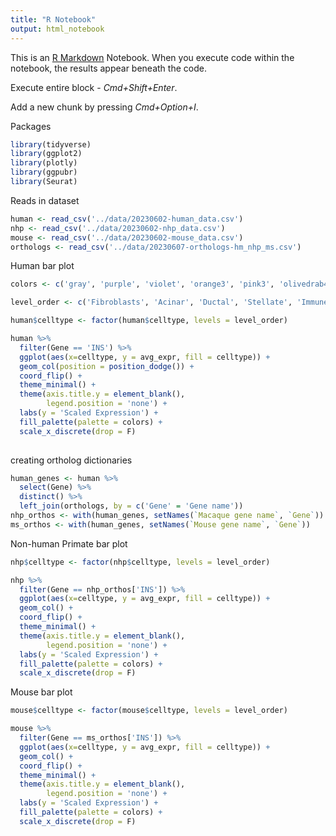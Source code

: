 ```yaml
---
title: "R Notebook"
output: html_notebook
---
```


This is an [R Markdown](http://rmarkdown.rstudio.com) Notebook. When you execute code within the notebook, the results appear beneath the code. 

Execute entire block - *Cmd+Shift+Enter*. \

Add a new chunk by pressing *Cmd+Option+I*.

Packages
```r
library(tidyverse)
library(ggplot2)
library(plotly)
library(ggpubr)
library(Seurat)
```
Reads in dataset
```r
human <- read_csv('../data/20230602-human_data.csv')
nhp <- read_csv('../data/20230602-nhp_data.csv')
mouse <- read_csv('../data/20230602-mouse_data.csv')
orthologs <- read_csv('../data/20230607-orthologs-hm_nhp_ms.csv')
```
Human bar plot
```r
colors <- c('gray', 'purple', 'violet', 'orange3', 'pink3', 'olivedrab4', 'plum4', 'blue', 'green', 'red')

level_order <- c('Fibroblasts', 'Acinar', 'Ductal', 'Stellate', 'Immune', 'Endothelial', 'Gamma', 'Epsilon', 'Delta', 'Beta', 'Alpha')

human$celltype <- factor(human$celltype, levels = level_order)

human %>% 
  filter(Gene == 'INS') %>% 
  ggplot(aes(x=celltype, y = avg_expr, fill = celltype)) + 
  geom_col(position = position_dodge()) +
  coord_flip() +
  theme_minimal() +
  theme(axis.title.y = element_blank(),
        legend.position = 'none') +
  labs(y = 'Scaled Expression') +
  fill_palette(palette = colors) +
  scale_x_discrete(drop = F)
  
```

creating ortholog dictionaries
```r
human_genes <- human %>% 
  select(Gene) %>% 
  distinct() %>% 
  left_join(orthologs, by = c('Gene' = 'Gene name'))
nhp_orthos <- with(human_genes, setNames(`Macaque gene name`, `Gene`))
ms_orthos <- with(human_genes, setNames(`Mouse gene name`, `Gene`))
```
Non-human Primate bar plot
```r
nhp$celltype <- factor(nhp$celltype, levels = level_order)

nhp %>% 
  filter(Gene == nhp_orthos['INS']) %>% 
  ggplot(aes(x=celltype, y = avg_expr, fill = celltype)) + 
  geom_col() +
  coord_flip() +
  theme_minimal() +
  theme(axis.title.y = element_blank(),
        legend.position = 'none') +
  labs(y = 'Scaled Expression') +
  fill_palette(palette = colors) +
  scale_x_discrete(drop = F)
```
Mouse bar plot
```r
mouse$celltype <- factor(mouse$celltype, levels = level_order)

mouse %>% 
  filter(Gene == ms_orthos['INS']) %>% 
  ggplot(aes(x=celltype, y = avg_expr, fill = celltype)) + 
  geom_col() +
  coord_flip() +
  theme_minimal() +
  theme(axis.title.y = element_blank(),
        legend.position = 'none') +
  labs(y = 'Scaled Expression') +
  fill_palette(palette = colors) +
  scale_x_discrete(drop = F)
```

```r

```

